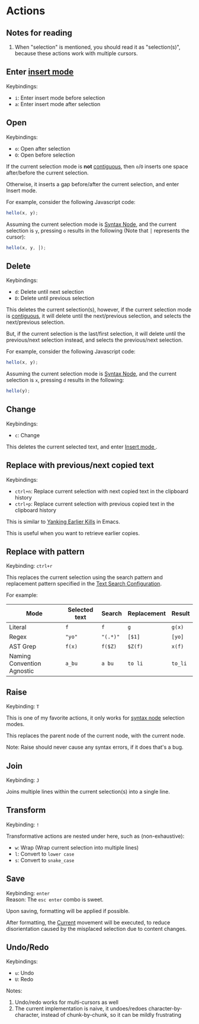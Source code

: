 
# Actions

## Notes for reading

1. When "selection" is mentioned, you should read it as "selection(s)", because
   these actions work with multiple cursors.

## Enter [insert mode](../../insert-mode/index.md)

Keybindings:

- `i`: Enter insert mode before selection
- `a`: Enter insert mode after selection

## Open

Keybindings:

- `o`: Open after selection
- `O`: Open before selection

If the current selection mode is **not** [contiguous](../selection-modes/index.md#contiguity),
then `o`/`O` inserts one space after/before the current
selection.

Otherwise, it inserts a gap before/after the current selection, and enter Insert mode.

For example, consider the following Javascript code:

```js
hello(x, y);
```

Assuming the current selection mode is [Syntax Node](../selection-modes/syntax-node-based.md#syntax-node), and the current selection is `y`, pressing `o` results in the following (Note that `│` represents the cursor):

```js
hello(x, y, │);
```

## Delete

Keybindings:

- `d`: Delete until next selection
- `D`: Delete until previous selection

This deletes the current selection(s), however, if the current selection mode is
[contiguous](../selection-modes/index.md#contiguity), it will delete until the
next/previous selection, and selects the next/previous selection.

But, if the current selection is the last/first selection, it will delete until the
previous/next selection instead, and selects the previous/next selection.

For example, consider the following Javascript code:

```js
hello(x, y);
```

Assuming the current selection mode is [Syntax Node](../selection-modes/syntax-node-based.md#syntax-node), and the current selection is `x`, pressing `d` results in the following:

```js
hello(y);
```

## Change

Keybindings:

- `c`: Change

This deletes the current selected text, and enter [Insert mode
](../../insert-mode/index.md).

## Replace with previous/next copied text

Keybindings:

- `ctrl+n`: Replace current selection with next copied text in the clipboard history
- `ctrl+p`: Replace current selection with previous copied text in the clipboard history

This is similar to [Yanking Earlier Kills](https://www.gnu.org/software/emacs/manual/html_node/emacs/Earlier-Kills.html) in Emacs.

This is useful when you want to retrieve earlier copies.

## Replace with pattern

Keybinding: `ctrl+r`

This replaces the current selection using the search pattern and replacement
pattern specified in the [Text Search Configuration](../selection-modes/local-global/text-search.md#configuration).

For example:

| Mode                       | Selected text | Search   | Replacement | Result  |
| -------------------------- | ------------- | -------- | ----------- | ------- |
| Literal                    | `f`           | `f`      | `g`         | `g(x)`  |
| Regex                      | `"yo"`        | `"(.*)"` | `[$1]`      | `[yo]`  |
| AST Grep                   | `f(x)`        | `f($Z)`  | `$Z(f)`     | `x(f)`  |
| Naming Convention Agnostic | `a_bu`        | `a bu`   | `to li`     | `to_li` |

<TutorialFallback filename="replace-with-pattern"/>

## Raise

Keybinding: `T`

This is one of my favorite actions, it only works for [syntax node](../selection-modes/syntax-node-based.md#syntax-node) selection modes.

This replaces the parent node of the current node, with the current node.

<TutorialFallback filename="raise"/>

Note: Raise should never cause any syntax errors, if it does that's a bug.

## Join

Keybinding: `J`

Joins multiple lines within the current selection(s) into a single line.

<TutorialFallback filename="join"/>

## Transform

Keybinding: `!`

Transformative actions are nested under here, such as (non-exhaustive):

- `w`: Wrap (Wrap current selection into multiple lines)
- `l`: Convert to `lower case`
- `s`: Convert to `snake_case`

## Save

Keybinding: `enter`  
Reason: The `esc enter` combo is sweet.

Upon saving, formatting will be applied if possible.

After formatting, the [Current](../core-movements.mdx#current) movement will be executed, to reduce disorientation caused by the misplaced selection due to content changes.

## Undo/Redo

Keybindings:

- `u`: Undo
- `U`: Redo

Notes:

1. Undo/redo works for multi-cursors as well
2. The current implementation is naive, it undoes/redoes character-by-character, instead of chunk-by-chunk, so it can be mildly frustrating
